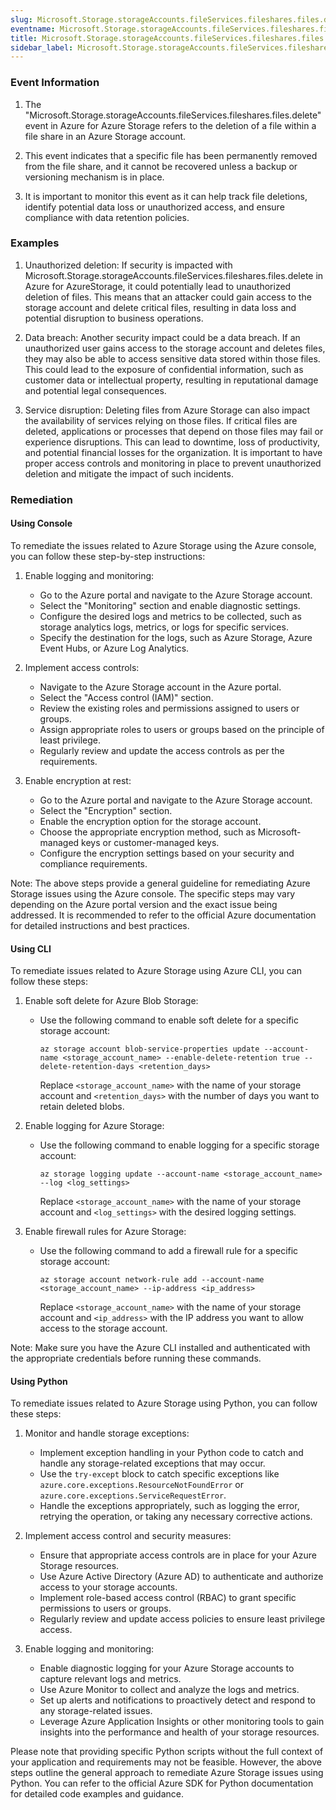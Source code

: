 ```yaml
--- 
slug: Microsoft.Storage.storageAccounts.fileServices.fileshares.files.delete
eventname: Microsoft.Storage.storageAccounts.fileServices.fileshares.files.delete
title: Microsoft.Storage.storageAccounts.fileServices.fileshares.files.delete
sidebar_label: Microsoft.Storage.storageAccounts.fileServices.fileshares.files.delete
---
```

                       
### Event Information

1. The "Microsoft.Storage.storageAccounts.fileServices.fileshares.files.delete" event in Azure for Azure Storage refers to the deletion of a file within a file share in an Azure Storage account.

2. This event indicates that a specific file has been permanently removed from the file share, and it cannot be recovered unless a backup or versioning mechanism is in place.

3. It is important to monitor this event as it can help track file deletions, identify potential data loss or unauthorized access, and ensure compliance with data retention policies.


### Examples

1. Unauthorized deletion: If security is impacted with Microsoft.Storage.storageAccounts.fileServices.fileshares.files.delete in Azure for AzureStorage, it could potentially lead to unauthorized deletion of files. This means that an attacker could gain access to the storage account and delete critical files, resulting in data loss and potential disruption to business operations.

2. Data breach: Another security impact could be a data breach. If an unauthorized user gains access to the storage account and deletes files, they may also be able to access sensitive data stored within those files. This could lead to the exposure of confidential information, such as customer data or intellectual property, resulting in reputational damage and potential legal consequences.

3. Service disruption: Deleting files from Azure Storage can also impact the availability of services relying on those files. If critical files are deleted, applications or processes that depend on those files may fail or experience disruptions. This can lead to downtime, loss of productivity, and potential financial losses for the organization. It is important to have proper access controls and monitoring in place to prevent unauthorized deletion and mitigate the impact of such incidents.

### Remediation

#### Using Console

To remediate the issues related to Azure Storage using the Azure console, you can follow these step-by-step instructions:

1. Enable logging and monitoring:
   - Go to the Azure portal and navigate to the Azure Storage account.
   - Select the "Monitoring" section and enable diagnostic settings.
   - Configure the desired logs and metrics to be collected, such as storage analytics logs, metrics, or logs for specific services.
   - Specify the destination for the logs, such as Azure Storage, Azure Event Hubs, or Azure Log Analytics.

2. Implement access controls:
   - Navigate to the Azure Storage account in the Azure portal.
   - Select the "Access control (IAM)" section.
   - Review the existing roles and permissions assigned to users or groups.
   - Assign appropriate roles to users or groups based on the principle of least privilege.
   - Regularly review and update the access controls as per the requirements.

3. Enable encryption at rest:
   - Go to the Azure portal and navigate to the Azure Storage account.
   - Select the "Encryption" section.
   - Enable the encryption option for the storage account.
   - Choose the appropriate encryption method, such as Microsoft-managed keys or customer-managed keys.
   - Configure the encryption settings based on your security and compliance requirements.

Note: The above steps provide a general guideline for remediating Azure Storage issues using the Azure console. The specific steps may vary depending on the Azure portal version and the exact issue being addressed. It is recommended to refer to the official Azure documentation for detailed instructions and best practices.

#### Using CLI

To remediate issues related to Azure Storage using Azure CLI, you can follow these steps:

1. Enable soft delete for Azure Blob Storage:
   - Use the following command to enable soft delete for a specific storage account:
     ```
     az storage account blob-service-properties update --account-name <storage_account_name> --enable-delete-retention true --delete-retention-days <retention_days>
     ```
     Replace `<storage_account_name>` with the name of your storage account and `<retention_days>` with the number of days you want to retain deleted blobs.

2. Enable logging for Azure Storage:
   - Use the following command to enable logging for a specific storage account:
     ```
     az storage logging update --account-name <storage_account_name> --log <log_settings>
     ```
     Replace `<storage_account_name>` with the name of your storage account and `<log_settings>` with the desired logging settings.

3. Enable firewall rules for Azure Storage:
   - Use the following command to add a firewall rule for a specific storage account:
     ```
     az storage account network-rule add --account-name <storage_account_name> --ip-address <ip_address>
     ```
     Replace `<storage_account_name>` with the name of your storage account and `<ip_address>` with the IP address you want to allow access to the storage account.

Note: Make sure you have the Azure CLI installed and authenticated with the appropriate credentials before running these commands.

#### Using Python

To remediate issues related to Azure Storage using Python, you can follow these steps:

1. Monitor and handle storage exceptions:
   - Implement exception handling in your Python code to catch and handle any storage-related exceptions that may occur.
   - Use the `try-except` block to catch specific exceptions like `azure.core.exceptions.ResourceNotFoundError` or `azure.core.exceptions.ServiceRequestError`.
   - Handle the exceptions appropriately, such as logging the error, retrying the operation, or taking any necessary corrective actions.

2. Implement access control and security measures:
   - Ensure that appropriate access controls are in place for your Azure Storage resources.
   - Use Azure Active Directory (Azure AD) to authenticate and authorize access to your storage accounts.
   - Implement role-based access control (RBAC) to grant specific permissions to users or groups.
   - Regularly review and update access policies to ensure least privilege access.

3. Enable logging and monitoring:
   - Enable diagnostic logging for your Azure Storage accounts to capture relevant logs and metrics.
   - Use Azure Monitor to collect and analyze the logs and metrics.
   - Set up alerts and notifications to proactively detect and respond to any storage-related issues.
   - Leverage Azure Application Insights or other monitoring tools to gain insights into the performance and health of your storage resources.

Please note that providing specific Python scripts without the full context of your application and requirements may not be feasible. However, the above steps outline the general approach to remediate Azure Storage issues using Python. You can refer to the official Azure SDK for Python documentation for detailed code examples and guidance.


 